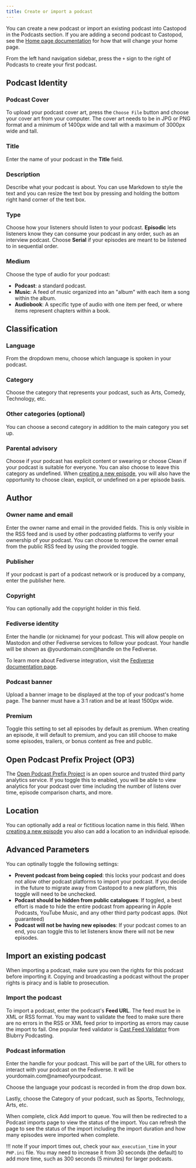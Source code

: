 ```yaml
---
title: Create or import a podcast
---
```


You can create a new podcast or import an existing podcast into Castopod in the
Podcasts section. If you are adding a second podcast to Castopod, see the
[Home page documentation](../website#home-page) for how that will change your
home page.

From the left hand navigation sidebar, press the `+` sign to the right of
Podcasts to create your first podcast.

## Podcast Identity

### Podcast Cover

To upload your podcast cover art, press the `Choose File` button and choose your
cover art from your computer. The cover art needs to be in JPG or PNG format and
a minimum of 1400px wide and tall with a maximum of 3000px wide and tall.

### Title

Enter the name of your podcast in the **Title** field.

### Description

Describe what your podcast is about. You can use Markdown to style the text and
you can resize the text box by pressing and holding the bottom right hand corner
of the text box.

### Type

Choose how your listeners should listen to your podcast. **Episodic** lets
listeners know they can consume your podcast in any order, such as an interview
podcast. Choose **Serial** if your episodes are meant to be listened to in
sequential order.

### Medium

Choose the type of audio for your podcast:

- **Podcast**: a standard podcast.
- **Music**: A feed of music organized into an "album" with each item a song
  within the album.
- **Audiobook**: A specific type of audio with one item per feed, or where items
  represent chapters within a book.

## Classification

### Language

From the dropdown menu, choose which language is spoken in your podcast.

### Category

Choose the category that represents your podcast, such as Arts, Comedy,
Technology, etc.

### Other categories (optional)

You can choose a second category in addition to the main category you set up.

### Parental advisory

Choose if your podcast has explicit content or swearing or choose Clean if your
podcast is suitable for everyone. You can also choose to leave this category as
undefined. When [creating a new episode](../podcast/episodes), you will also
have the opportunity to choose clean, explicit, or undefined on a per episode
basis.

## Author

### Owner name and email

Enter the owner name and email in the provided fields. This is only visible in
the RSS feed and is used by other podcasting platforms to verify your ownership
of your podcast. You can choose to remove the owner email from the public RSS
feed by using the provided toggle.

### Publisher

If your podcast is part of a podcast network or is produced by a company, enter
the publisher here.

### Copyright

You can optionally add the copyright holder in this field.

### Fediverse identity

Enter the handle (or nickname) for your podcast. This will allow people on
Mastodon and other Fediverse services to follow your podcast. Your handle will
be shown as @yourdomain.com@handle on the Fediverse.

To learn more about Fediverse integration, visit the
[Fediverse documentation page](../instance/fediverse).

### Podcast banner

Upload a banner image to be displayed at the top of your podcast's home page.
The banner must have a 3:1 ration and be at least 1500px wide.

### Premium

Toggle this setting to set all episodes by default as premium. When creating an
episode, it will default to premium, and you can still choose to make some
episodes, trailers, or bonus content as free and public.

## Open Podcast Prefix Project (OP3)

The [Open Podcast Prefix Project](https://op3.dev) is an open source and trusted
third party analytics service. If you toggle this to enabled, you will be able
to view analytics for your podcast over time including the number of listens
over time, episode comparison charts, and more.

## Location

You can optionally add a real or fictitious location name in this field. When
[creating a new episode](../podcast/episodes) you also can add a location to an
individual episode.

## Advanced Parameters

You can optinally toggle the following settings:

- **Prevent podcast from being copied**: this locks your podcast and does not
  allow other podcast platforms to import your podcast. If you decide in the
  future to migrate away from Castopod to a new platform, this toggle will need
  to be unchecked.
- **Podcast should be hidden from public catalogues**: If toggled, a best effort
  is made to hide the entire podcast from appearing in Apple Podcasts, YouTube
  Music, and any other third party podcast apps. (Not guaranteed)
- **Podcast will not be having new episodes**: If your podcast comes to an end,
  you can toggle this to let listeners know there will not be new episodes.

## Import an existing podcast

When importing a podcast, make sure you own the rights for this podcast before
importing it. Copying and broadcasting a podcast without the proper rights is
piracy and is liable to prosecution.

### Import the podcast

To import a podcast, enter the podcast's **Feed URL**. The feed must be in XML
or RSS format. You may want to validate the feed to make sure there are no
errors in the RSS or XML feed prior to importing as errors may cause the import
to fail. One popular feed validator is
[Cast Feed Validator](https://www.castfeedvalidator.com) from Blubrry
Podcasting.

### Podcast information

Enter the handle for your podcast. This will be part of the URL for others to
interact with your podcast on the Fediverse. It will be
yourdomain.com@nameofyourpodcast.

Choose the language your podcast is recorded in from the drop down box.

Lastly, choose the Category of your podcast, such as Sports, Technology, Arts,
etc.

When complete, click Add import to queue. You will then be redirected to a
Podcast imports page to view the status of the import. You can refresh the page
to see the status of the import including the import duration and how many
episodes were imported when complete.

!!! note If your import times out, check your `max_execution_time` in your
`PHP.ini` file. You may need to increase it from 30 seconds (the default) to add
more time, such as 300 seconds (5 minutes) for larger podcasts.
